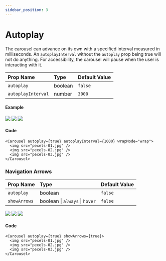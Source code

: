 ```yaml
---
sidebar_position: 3
---
```



# Autoplay

The carousel can advance on its own with a specified interval measured in milliseconds. An `autoplayInterval` without the `autoplay` prop being true will not do anything.
For accessibility, the carousel will pause when the user is interacting with it.

| Prop Name          | Type    | Default Value |
| :----------------- | :------ | :------------ |
| `autoplay`         | boolean | `false`       |
| `autoplayInterval` | number  | `3000`        |

#### Example

<Carousel autoplay={true} autoplayInterval={1000} wrapMode="wrap">
  <img src="/open-source/nuka-carousel/img/pexels-01.jpg" />
  <img src="/open-source/nuka-carousel/img/pexels-02.jpg" />
  <img src="/open-source/nuka-carousel/img/pexels-03.jpg" />
</Carousel>

#### Code

```tsx
<Carousel autoplay={true} autoplayInterval={1000} wrapMode="wrap">
  <img src="pexels-01.jpg" />
  <img src="pexels-02.jpg" />
  <img src="pexels-03.jpg" />
</Carousel>
```

### Navigation Arrows

| Prop Name          | Type    | Default Value |
| :----------------- | :------ | :------------ |
| `autoplay`         | boolean | `false`       |
| `showArrows`       | boolean \| `always` \| `hover` | `false`       |

<Carousel autoplay={true} autoplayInterval={2000} wrapMode="wrap" showArrows={true}>
  <img src="/open-source/nuka-carousel/img/pexels-01.jpg" />
  <img src="/open-source/nuka-carousel/img/pexels-02.jpg" />
  <img src="/open-source/nuka-carousel/img/pexels-03.jpg" />
</Carousel>

#### Code

```tsx
<Carousel autoplay={true} showArrows={true}>
  <img src="pexels-01.jpg" />
  <img src="pexels-02.jpg" />
  <img src="pexels-03.jpg" />
</Carousel>
```